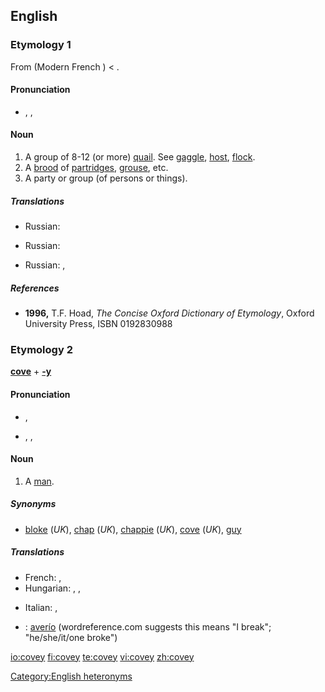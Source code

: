{{wikipedia|dab=covey (disambiguation)|covey}}
==English==

===Etymology 1===
From {{etyl|fro}} {{term|covee||lang=fro}} (Modern French {{term|couvée||lang=fr}}) < {{etyl|la}} {{term|cubo|cubō|lie|lang=la}}.

====Pronunciation====
* {{enPR|kŭvʹē}}, {{IPA|/ˈkʌvi/}}, {{SAMPA|/"kVvi/}}

====Noun====
{{wikipedia}}
{{en-noun}}

# A group of 8-12 (or more) [[quail]].  See [[gaggle]], [[host]], [[flock]].
# A [[brood]] of [[partridge]]s, [[grouse]], etc.
# A party or group (of persons or things).

=====Translations=====
{{trans-top|A group of 8-12 (or more) quail}}
* Russian: {{t+|ru|стая|f}}
{{trans-mid}}
{{trans-bottom}}

{{trans-top|A brood of partridges, grouse, etc.}}
* Russian: {{t+|ru|выводок|m}}
{{trans-mid}}
{{trans-bottom}}

{{trans-top|A party or group (of persons or things)}}
* Russian: {{t+|ru|стайка|f}}, {{t+|ru|группа|f}}
{{trans-mid}}
{{trans-bottom}}

=====References=====
* '''1996,''' T.F. Hoad, ''The Concise Oxford Dictionary of Etymology'', Oxford University Press, ISBN 0192830988

===Etymology 2===
'''[[cove]]''' + '''[[-y]]'''

====Pronunciation====
* {{a|UK}} {{IPA|/ˈkəʊvi/}}, {{SAMPA|/"k@Uvi/}}
* {{a|US}} {{enPR|kōʹvē}}, {{IPA|/ˈkoʊvi/}}, {{SAMPA|/"koUvi/}}

====Noun====
{{en-noun}}

# {{context|British|slang}} A [[man]].

=====Synonyms=====
* [[bloke]] (''UK''), [[chap]] (''UK''), [[chappie]] (''UK''), [[cove]] (''UK''), [[guy]]

=====Translations=====
{{trans-top|slang: a man}}
* French: {{t+|fr|mec|m}}, {{t+|fr|type|m}}
* Hungarian: {{t+|hu|pasi}}, {{t-|hu|hapsi}}, {{t-|hu|pasas}}
{{trans-mid}}
* Italian: {{t+|it|tizio|m}}, {{t+|it|tipo|m}}
{{trans-bottom}}

{{checktrans-top}}
* {{ttbc|Spanish}}: [[averío]] {{m}} (wordreference.com suggests this means "I break"; "he/she/it/one broke")
{{checktrans-bottom}}

[[Category:English heteronyms]]

[[io:covey]]
[[fi:covey]]
[[te:covey]]
[[vi:covey]]
[[zh:covey]]